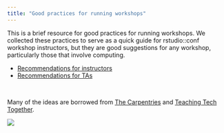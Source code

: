 ```yaml
---
title: "Good practices for running workshops"
---
```


This is a brief resource for good practices for running workshops.
We collected these practices to serve as a quick guide for rstudio::conf workshop instructors, but they are good suggestions for any workshop, particularly those that involve computing.

-   [Recommendations for instructors](/instructor.html)
-   [Recommendations for TAs](/ta.html)

<br>

Many of the ideas are borrowed from [The Carpentries](https://carpentries.org/) and [Teaching Tech Together](https://teachtogether.tech/).

![](images/conf2025.png){fig-alt="Colorful cubes." fig-align="center"}
